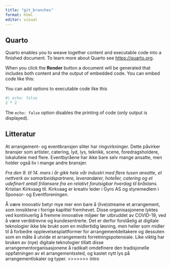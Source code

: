 ```yaml
---
title: "git_branches"
format: html
editor: visual
---
```


## Quarto

Quarto enables you to weave together content and executable code into a finished document.
To learn more about Quarto see <https://quarto.org>.


When you click the **Render** button a document will be generated that includes both content and the output of embedded code.
You can embed code like this:


You can add options to executable code like this

```r
#| echo: false
2 * 2
```

The `echo: false` option disables the printing of code (only output is displayed).

## Litteratur 

At arrangement- og eventbransjen sliter har ringvirkninger.
Dette påvirker bransjer som artister, catering, lyd, lys, teknikk, scene, foredragsholdere, lokalutleie med flere.
Eventbyråene har ikke bare selv mange ansatte, men holder også liv i mange andre bransjer.

*Fra den 9. til 14. mars i år gikk hele vår industri med flere tusen ansatte, et nettverk av samarbeidspartnere, leverandører, hoteller, catering og et udefinert antall frilansere fra en relativt forutsigbar hverdag til bråstans.* Kristian Kirkvaag til.
Kirkvaag er kreativ leder i Gyro AS og styremedlem i Sponsor- og Eventforeningen.

Å være innovativ betyr mye mer enn bare å (live)streame et arrangement, som innsiktene i forrige kapittel fremhevet.
Disse organisasjonene lyktes ved kontinuerlig å fremme innovative miljøer før utbruddet av COVID-19, ved å være verdidrevne og kundesentrerte.
Det er derfor forståelig at digitale teknologier ikke ble brukt som en midlertidig løsning, men heller som midler til å forbedre opplevelsesplattformer for arrangementdeltakere og dessuten som en måte å utvide et arrangements forretningspotensiale.
Like viktig har bruken av (nye) digitale teknologier tillatt disse arrangementorganisasjonene å radikalt omdefinere den tradisjonelle oppfatningen av et arrangementssted, og kastet nytt lys på arrangementlokaler og typer.
>>>>>>> intro
